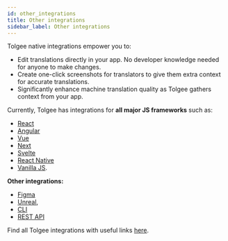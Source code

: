 ```yaml
---
id: other_integrations
title: Other integrations
sidebar_label: Other integrations
---
```


Tolgee native integrations empower you to:

- Edit translations directly in your app. No developer knowledge needed for anyone to make changes.
- Create one-click screenshots for translators to give them extra context for accurate translations.
- Significantly enhance machine translation quality as Tolgee gathers context from your app.

Currently, Tolgee has integrations for **all major JS frameworks** such as:

- [React](/js-sdk/integrations/react/installation)
- [Angular](/js-sdk/integrations/angular/installation)
- [Vue](/js-sdk/integrations/vue/installation)
- [Next](/js-sdk/integrations/react/next/introduction)
- [Svelte](/js-sdk/integrations/svelte/installation)
- [React Native](/js-sdk/integrations/react/react_native)
- [Vanilla JS](/js-sdk/installation).

**Other integrations:**

- [Figma](/platform/integrations/figma_plugin/setup)
- [Unreal](/platform/integrations/unreal_plugin/setup),
- [CLI](https://tolgee.io/tolgee-cli)
- [REST API](/api)

Find all Tolgee integrations with useful links [here](/integrations).
